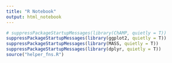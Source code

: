 ```yaml
---
title: "R Notebook"
output: html_notebook
---
```


```r
# suppressPackageStartupMessages(library(ChAMP, quietly = T))
suppressPackageStartupMessages(library(ggplot2, quietly = T))
suppressPackageStartupMessages(library(MASS, quietly = T))
suppressPackageStartupMessages(library(dplyr, quietly = T))
source("helper_fns.R")

```

